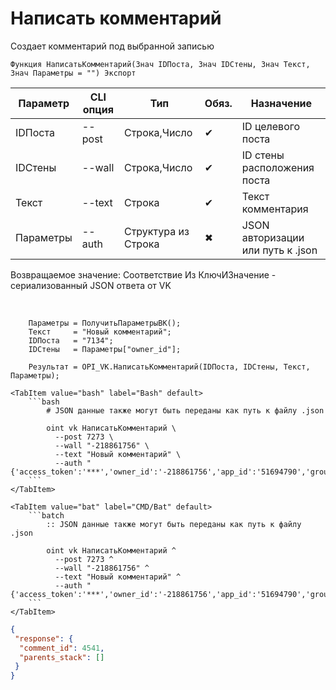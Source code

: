 ﻿---
sidebar_position: 4
---


# Написать комментарий
 Создает комментарий под выбранной записью



`Функция НаписатьКомментарий(Знач IDПоста, Знач IDСтены, Знач Текст, Знач Параметры = "") Экспорт`

  | Параметр | CLI опция | Тип | Обяз. | Назначение |
  |-|-|-|-|-|
  | IDПоста | --post | Строка,Число | &#x2714; | ID целевого поста |
  | IDСтены | --wall | Строка,Число | &#x2714; | ID стены расположения поста |
  | Текст | --text | Строка | &#x2714; | Текст комментария |
  | Параметры | --auth | Структура из Строка | &#x2716; | JSON авторизации или путь к .json |

  
  Возвращаемое значение:   Соответствие Из КлючИЗначение - сериализованный JSON ответа от VK

<br/>




```bsl title="Пример использования для 1С:Предприятие/OneScript"
    Параметры = ПолучитьПараметрыВК();
    Текст     = "Новый комментарий";
    IDПоста   = "7134";
    IDСтены   = Параметры["owner_id"];

    Результат = OPI_VK.НаписатьКомментарий(IDПоста, IDСтены, Текст, Параметры);
```
    

 <Tabs>
  
    <TabItem value="bash" label="Bash" default>
        ```bash
            # JSON данные также могут быть переданы как путь к файлу .json
            
            oint vk НаписатьКомментарий \
              --post 7273 \
              --wall "-218861756" \
              --text "Новый комментарий" \
              --auth "{'access_token':'***','owner_id':'-218861756','app_id':'51694790','group_id':'218861756'}"
        ```
    </TabItem>
  
    <TabItem value="bat" label="CMD/Bat" default>
        ```batch
            :: JSON данные также могут быть переданы как путь к файлу .json
            
            oint vk НаписатьКомментарий ^
              --post 7273 ^
              --wall "-218861756" ^
              --text "Новый комментарий" ^
              --auth "{'access_token':'***','owner_id':'-218861756','app_id':'51694790','group_id':'218861756'}"
        ```
    </TabItem>
</Tabs>


```json title="Результат"
{
 "response": {
  "comment_id": 4541,
  "parents_stack": []
 }
}
```
